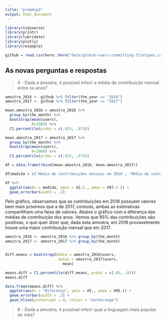 ```yaml
---
title: "prob4cp3"
output: html_document
---
```


```r
library(tidyverse)
library(printr)
library(lubridate)
library(plotly)
library(resample)
```

```r
github = read.csv(here::here("data/github-users-committing-filetypes.csv"))
```

## As novas perguntas e respostas

> 4 - Dada a amostra, é possível inferir a média de contribuição mensal entre os anos? 

```r
amostra_2016 <- github %>% filter(the_year == "2016") 
amostra_2017 <- github %>% filter(the_year == "2017") 

mean.amostra_2016 = amostra_2016 %>%
  group_by(the_month) %>% 
  bootstrap(mean(users),
            R=2000) %>%
  CI.percentile(probs = c(.025, .975))

mean.amostra_2017 = amostra_2017 %>%
  group_by(the_month) %>% 
  bootstrap(mean(users),
            R=2000) %>%
  CI.percentile(probs = c(.025, .975))


```


```r
df = data.frame(rbind(mean.amostra_2016, mean.amostra_2017))

df$medida = c('Média de contribuições mensais em 2016', 'Média de contribuições mensais em 2017')

df %>% 
  ggplot(aes(x = medida, ymin = X2.5., ymax = X97.5.)) + 
  geom_errorbar(width = .2)
```

Pelo gráfico, observamos que as contribuições em 2016 possuem valores bem mais próximos que a de 2017, contudo, ambas as estimativas compartilham uma faixa de valores. 
Abaixo o gráfico com a diferença das médias de contribuição dos anos. Vemos que 95% das contribuições são positivas, o que quer dizer que, dada esta amostra, em 2016 provavelmente houve uma maior contribuição mensal que em 2017. 

```r
amostra_2016 <- amostra_2016 %>% group_by(the_month)
amostra_2017 <- amostra_2017 %>% group_by(the_month)


diff.means = bootstrap2(data = amostra_2016$users, 
                        data2 = amostra_2017$users, 
                          mean)

means.diff = CI.percentile(diff.means, probs = c(.05, .95))
means.diff

data.frame(means.diff) %>% 
  ggplot(aes(x = "Diferença", ymin = X5., ymax = X95.)) + 
  geom_errorbar(width = .2) + 
  geom_hline(yintercept = 0, colour = "darkorange")
```

> 6 - Dada a amostra, é possível inferir qual a linguagem mais popular do mês?